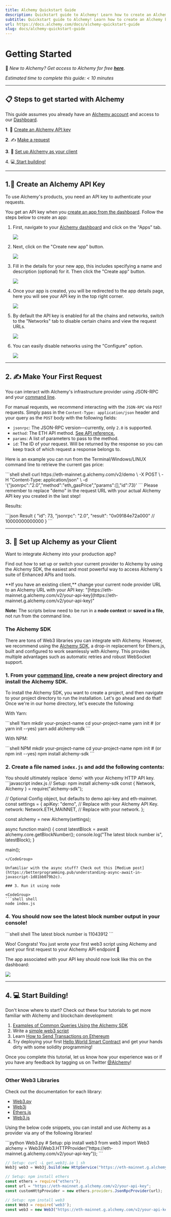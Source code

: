```yaml
---
title: Alchemy Quickstart Guide
description: Quickstart guide to Alchemy! Learn how to create an Alchemy key, make your first request, setup up Alchemy as your client, and get to building!
subtitle: Quickstart guide to Alchemy! Learn how to create an Alchemy key, make your first request, setup up Alchemy as your client, and get to building!
url: https://docs.alchemy.com/docs/alchemy-quickstart-guide
slug: docs/alchemy-quickstart-guide
---
```


# Getting Started

👋 *New to Alchemy? Get access to Alchemy for free* ***[here](https://alchemy.com/?r=e68b2f77-7fc7-4ef7-8e9c-cdfea869b9b5)***.

*Estimated time to complete this guide: \< 10 minutes*

***

## 📋 Steps to get started with Alchemy

This guide assumes you already have an [Alchemy account](https://alchemy.com/?r=e68b2f77-7fc7-4ef7-8e9c-cdfea869b9b5) and access to our [Dashboard](https://dashboard.alchemy.com/).

**1**. 🔑 [Create an Alchemy API key](#1key-create-an-alchemy-api-key)

**2**. ✍️ [Make a request](/docs/alchemy-quickstart-guide#2-️-make-your-first-request)

**3**. 🤝 [Set up Alchemy as your client](doc:alchemy-quickstart-guide/#3-🤝-set-up-alchemy-as-your-client)

4\. 💻[ Start building!](/docs/alchemy-quickstart-guide#4-computer-start-building)

***

## 1.🔑 Create an Alchemy API Key

To use Alchemy's products, you need an API key to authenticate your requests.

You get an API key when you [create an app from the dashboard](https://dashboard.alchemy.com/). Follow the steps below to create an app:

1. First, navigate to your [Alchemy dashboard](https://dashboard.alchemy.com/) and click on the "Apps" tab.

   ![](3bc88b9-image.png)

2. Next, click on the "Create new app" button.

   ![](0f7b4bf-image.png)

3. Fill in the details for your new app, this includes specifying a name and description (optional) for it. Then click the "Create app" button.

   ![](0fa2754-image.png)

4. Once your app is created, you will be redirected to the app details page, here you will see your API key in the top right corner.

   ![](d7460bc-image.png)

5. By default the API key is enabled for all the chains and networks, switch to the "Networks" tab to disable certain chains and view the request URLs.

   ![](a6954f1-image.png)

6. You can easily disable networks using the "Configure" option.

   ![](25ffbd7-image.png)

***

## 2. ✍️ Make Your First Request

You can interact with Alchemy's infrastructure provider using JSON-RPC and your [command line](https://www.computerhope.com/jargon/c/commandi.htm).

For manual requests, we recommend interacting with the `JSON-RPC` via `POST` requests. Simply pass in the `Content-Type: application/json` header and your query as the `POST` body with the following fields:

* `jsonrpc`: The JSON-RPC version—currently, only `2.0` is supported.
* `method`: The ETH API method. [See API reference.](/reference/ethereum-api-quickstart)
* `params`: A list of parameters to pass to the method.
* `id`: The ID of your request. Will be returned by the response so you can keep track of which request a response belongs to.

Here is an example you can run from the Terminal/Windows/LINUX command line to retrieve the current gas price:

<CodeGroup>
  ```shell shell
  curl https://eth-mainnet.g.alchemy.com/v2/demo \
  -X POST \
  -H "Content-Type: application/json" \
  -d '{"jsonrpc":"2.0","method":"eth_gasPrice","params":[],"id":73}'
  ```
</CodeGroup>

<Info>
  Please remember to replace "demo" in the request URL with your actual Alchemy API key you created in the last step!
</Info>

Results:

<CodeGroup>
  ```json Result
  { "id": 73,
    "jsonrpc": "2.0",
    "result": "0x09184e72a000" // 10000000000000 }
  ```
</CodeGroup>

***

## 3. 🤝 Set up Alchemy as your Client

Want to integrate Alchemy into your production app?

Find out how to set up or switch your current provider to Alchemy by using the Alchemy SDK, the easiest and most powerful way to access Alchemy's suite of Enhanced APIs and tools.

<Warning>
  **If you have an existing client,** change your current node provider URL to an Alchemy URL with your API key: "[https://eth-mainnet.g.alchemy.com/v2/your-api-key](https://eth-mainnet.g.alchemy.com/v2/your-api-key)"

  **Note:** The scripts below need to be run in a **node context** or **saved in a file**, not run from the command line.
</Warning>

### The Alchemy SDK

There are tons of Web3 libraries you can integrate with Alchemy. However, we recommend using the [Alchemy SDK](https://github.com/alchemyplatform/alchemy-sdk-js), a drop-in replacement for Ethers.js, built and configured to work seamlessly with Alchemy. This provides multiple advantages such as automatic retries and robust WebSocket support.

### 1. From your [command line](https://www.computerhope.com/jargon/c/commandi.htm), create a new project directory and install the Alchemy SDK.

To install the Alchemy SDK, you want to create a project, and then navigate to your project directory to run the installation. Let's go ahead and do that! Once we're in our home directory, let's execute the following:

With Yarn:

<CodeGroup>
  ```shell Yarn
  mkdir your-project-name
  cd your-project-name
  yarn init # (or yarn init --yes)
  yarn add alchemy-sdk
  ```
</CodeGroup>

With NPM:

<CodeGroup>
  ```shell NPM
  mkdir your-project-name
  cd your-project-name
  npm init   # (or npm init --yes)
  npm install alchemy-sdk
  ```
</CodeGroup>

### 2. Create a file named `index.js` and add the following contents:

<Info>
  You should ultimately replace `demo` with your Alchemy HTTP API key.
</Info>

<CodeGroup>
  ```javascript index.js
  // Setup: npm install alchemy-sdk
  const { Network, Alchemy } = require("alchemy-sdk");

  // Optional Config object, but defaults to demo api-key and eth-mainnet.
  const settings = {
    apiKey: "demo", // Replace with your Alchemy API Key.
    network: Network.ETH_MAINNET, // Replace with your network.
  };

  const alchemy = new Alchemy(settings);

  async function main() {
    const latestBlock = await alchemy.core.getBlockNumber();
    console.log("The latest block number is", latestBlock);
  }

  main();
  ```
</CodeGroup>

Unfamiliar with the async stuff? Check out this [Medium post](https://betterprogramming.pub/understanding-async-await-in-javascript-1d81bb079b2c).

### 3. Run it using node

<CodeGroup>
  ```shell shell
  node index.js
  ```
</CodeGroup>

### 4. You should now see the latest block number output in your console!

<CodeGroup>
  ```shell shell
  The latest block number is 11043912
  ```
</CodeGroup>

Woo! Congrats! You just wrote your first web3 script using Alchemy and sent your first request to your Alchemy API endpoint 🎉

The app associated with your API key should now look like this on the dashboard:

![](b54546e-image.png)

***

## 4. 💻 Start Building!

Don't know where to start? Check out these four tutorials to get more familiar with Alchemy and blockchain development:

1. [Examples of Common Queries Using the Alchemy SDK](/reference/using-the-alchemy-sdk)
2. Write a [simple web3 script](/docs/how-to-get-the-latest-block-on-ethereum)
3. Learn [How to Send Transactions on Ethereum](/docs/how-to-send-transactions-on-ethereum)
4. Try deploying your first [Hello World Smart Contract](/docs/hello-world-smart-contract) and get your hands dirty with some solidity programming!

Once you complete this tutorial, let us know how your experience was or if you have any feedback by tagging us on Twitter [@Alchemy](https://twitter.com/Alchemy)!

***

### Other Web3 Libraries

Check out the documentation for each library:

* [Web3.py](https://web3py.readthedocs.io/en/stable/)
* [Web3j](https://docs.web3j.io)
* [Ethers.js](https://docs.ethers.io/v5/)
* [Web3.js](https://web3js.readthedocs.io/en/v1.2.9/)

Using the below code snippets, you can install and use Alchemy as a provider via any of the following libraries!

<CodeGroup>
  ```python Web3.py
  # Setup: pip install web3
  from web3 import Web3
  alchemy = Web3(Web3.HTTPProvider("https://eth-mainnet.g.alchemy.com/v2/your-api-key"));
  ```

  ```java Web3j
  // Setup: curl -L get.web3j.io | sh
  Web3j web3 = Web3j.build(new HttpService("https://eth-mainnet.g.alchemy.com/v2/your-api-key"));
  ```

  ```javascript Ethers.js
  // Setup: npm install ethers
  const ethers = require("ethers");
  const url = "https://eth-mainnet.g.alchemy.com/v2/your-api-key";
  const customHttpProvider = new ethers.providers.JsonRpcProvider(url);
  ```

  ```javascript Web3.js
  // Setup: npm install web3
  const Web3 = require('web3');
  const web3 = new Web3("https://eth-mainnet.g.alchemy.com/v2/your-api-key");
  ```
</CodeGroup>
